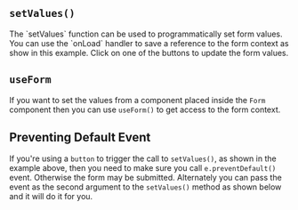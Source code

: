 
## `setValues()`

<Split>
  The `setValues` function can be used to programmatically
  set form values.  You can use the `onLoad` handler to
  save a reference to the form context as show in this example.

  <TryItOut>
    Click on one of the buttons to update the form values.
  </TryItOut>
</Split>

<Example
  Component={SetValues}
  code={SetValuesSrc}
  caption="setValues"
/>

## `useForm`

If you want to set the values from a component placed inside the
`Form` component then you can use `useForm()` to
get access to the form context.

<Example
      Component={UseSetValues}
      code={UseSetValuesSrc}
      caption="setValues"
    />

## Preventing Default Event

If you're using a `button` to trigger the call to
`setValues()`, as shown in the example above, then you need
to make sure you call `e.preventDefault()` event.  Otherwise
the form may be submitted. Alternately you can pass the event as the
second argument to the `setValues()` method as shown below
and it will do it for you.

<Example
  Component={UseSetValuesE}
  code={UseSetValuesESrc}
  caption="setValues"
/>
